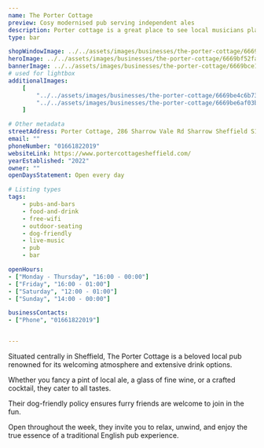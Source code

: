 ```yaml
---
name: The Porter Cottage
preview: Cosy modernised pub serving independent ales
description: Porter cottage is a great place to see local musicians play live music, and try a fantastic collection of drinks. Friendly staff and fun events throughout the evening make this a place you must visit!
type: bar

shopWindowImage: ../../assets/images/businesses/the-porter-cottage/6669be4c6b73dcf3665bf384_porter-cottage-2022.jpg
heroImage: ../../assets/images/businesses/the-porter-cottage/6669bf52faa21441b24d471a_Screenshot-2024-06-12-at-16.31.21.png
bannerImage: ../../assets/images/businesses/the-porter-cottage/6669bce18891743c49cf0d46_lr-04-Dirty-Habit-Porter-Cottage.jpg
# used for lightbox
additionalImages:
    [
        "../../assets/images/businesses/the-porter-cottage/6669be4c6b73dcf3665bf384_porter-cottage-2022.jpg",
        "../../assets/images/businesses/the-porter-cottage/6669be6af03b02842eccefbb_pic-2.jpg",
    ]

# Other metadata
streetAddress: Porter Cottage, 286 Sharrow Vale Rd Sharrow Sheffield S11 8ZL United Kingdom
email: ""
phoneNumber: "01661822019"
websiteLink: https://www.portercottagesheffield.com/
yearEstablished: "2022"
owner: ""
openDaysStatement: Open every day

# Listing types
tags:
    - pubs-and-bars
    - food-and-drink
    - free-wifi
    - outdoor-seating
    - dog-friendly
    - live-music
    - pub
    - bar

openHours:
- ["Monday - Thursday", "16:00 - 00:00"]
- ["Friday", "16:00 - 01:00"]
- ["Saturday", "12:00 - 01:00"]
- ["Sunday", "14:00 - 00:00"]

businessContacts:
- ["Phone", "01661822019"]


---
```

Situated centrally in Sheffield, The Porter Cottage is a beloved local pub renowned for its welcoming atmosphere and extensive drink options.

Whether you fancy a pint of local ale, a glass of fine wine, or a crafted cocktail, they cater to all tastes.

Their dog-friendly policy ensures furry friends are welcome to join in the fun.

Open throughout the week, they invite you to relax, unwind, and enjoy the true essence of a traditional English pub experience.

